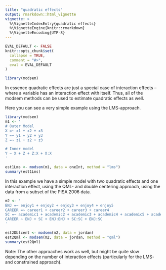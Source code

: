 ```yaml
---
title: "quadratic effects"
output: rmarkdown::html_vignette
vignette: >
  %\VignetteIndexEntry{quadratic effects}
  %\VignetteEngine{knitr::rmarkdown}
  %\VignetteEncoding{UTF-8}
---
```


```r
EVAL_DEFAULT <- FALSE
knitr::opts_chunk$set(
  collapse = TRUE,
  comment = "#>",
  eval = EVAL_DEFAULT
)
```

```r
library(modsem)
```
In essence quadratic effects are just a special case of interaction effects – where a variable has an interaction effect with itself. Thus, all of the modsem methods can be used to estimate quadratic effects as well.

Here you can see a very simple example using the LMS-approach.

```r
library(modsem)
m1 <- '
# Outer Model
X =~ x1 + x2 + x3
Y =~ y1 + y2 + y3
Z =~ z1 + z2 + z3

# Inner model
Y ~ X + Z + Z:X + X:X
'

est1Lms <- modsem(m1, data = oneInt, method = "lms")
summary(est1Lms)
```

In this example we have a simple model with two quadratic effects and one interaction effect, using the QML- and double centering approach, using the data from a subset of the PISA 2006 data.

```r
m2 <- '
ENJ =~ enjoy1 + enjoy2 + enjoy3 + enjoy4 + enjoy5
CAREER =~ career1 + career2 + career3 + career4
SC =~ academic1 + academic2 + academic3 + academic4 + academic5 + academic6
CAREER ~ ENJ + SC + ENJ:ENJ + SC:SC + ENJ:SC
'

est2Dblcent <- modsem(m2, data = jordan)
est2Qml <- modsem(m2, data = jordan, method = "qml")
summary(est2Qml)
```

Note: The other approaches work as well, but might be quite slow depending on the number of interaction effects (particularly for the LMS- and constrained approach).
